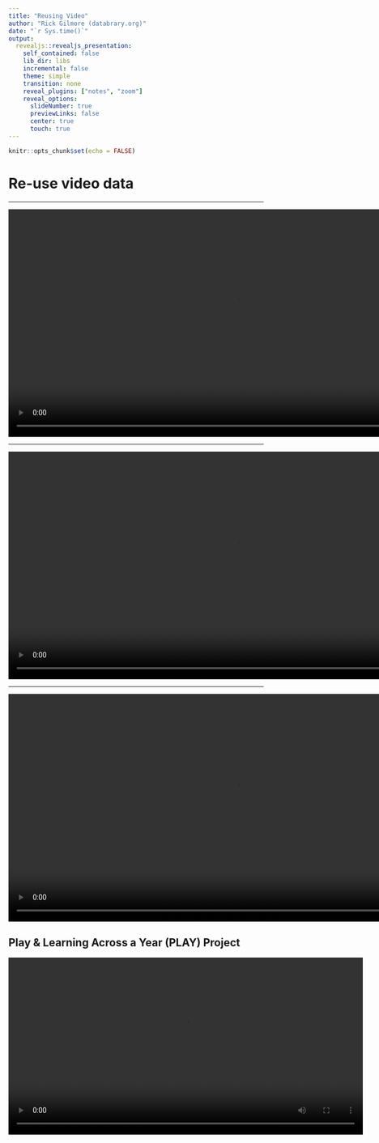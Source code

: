 ```yaml
---
title: "Reusing Video"
author: "Rick Gilmore (databrary.org)"
date: "`r Sys.time()`"
output: 
  revealjs::revealjs_presentation:
    self_contained: false
    lib_dir: libs
    incremental: false
    theme: simple
    transition: none
    reveal_plugins: ["notes", "zoom"]
    reveal_options:
      slideNumber: true
      previewLinks: false
      center: true
      touch: true
---
```


```r
knitr::opts_chunk$set(echo = FALSE)
```

# Re-use video data

---

<!-- Databrary splash loop -->
<div class="centered">
<video width="900" controls autoplay loop>
  <source src="../mov/databrary-splash.mp4" type="video/mp4">
Your browser does not support the video tag.
</video>
</div>

---

<div class="centered">
<video width="900" controls>
  <source src="../mov/volume-8.mp4" type="video/mp4">
Your browser does not support the video tag.
</video>

Tamis-LeMonda, C. (2013). Databrary. Retrieved September 26, 2018 from http://doi.org/10.17910/B7CC74.
</div>

---

<div class="centered">
<video width="900" controls>
  <source src="../mov/volume-330.mp4" type="video/mp4">
Your browser does not support the video tag.
</video>

Bergelson, E. (2017). Databrary. Retrieved September 26, 2018 from http://doi.org/10.17910/B7.330.
</div>

<!-- --- -->

<!-- <div class="centered"> -->
<!-- <video width="900" controls> -->
<!--   <source src="../mov/databraryapi.mp4" type="video/mp4"> -->
<!-- Your browser does not support the video tag. -->
<!-- </video> -->

<!-- <http://github.com/PLAY-behaviorome/databraryapi> -->
<!-- </div> -->

## Play & Learning Across a Year (PLAY) Project

<div class="centered">
<video width="700" controls>
  <source src="https://nyu.databrary.org/slot/27087/0,47000/asset/119877/download?inline=true" type="video/mp4">
Your browser does not support the video tag.
</video>

**Hiring Research Scientists (PhD/ABD):** <http://apply.interfolio.com/54828>

---

<img src="https://upload.wikimedia.org/wikipedia/commons/8/87/NSF_Logo.PNG" height=150px>
<img src="https://science.nichd.nih.gov/confluence/download/attachments/34472103/NICHD-vertical-2-color.png?version=1&modificationDate=1477410070000&api=v2" height=150px>
</br>
<img src="https://sloan.org/storage/app/media/Logos/Sloan-Logo-stacked-black-web.png" height=150px>
<img src="http://newsroom.unl.edu/announce/files/file77330.jpg" height=150px/>
<img src="https://www.unicef.org.hk/wp-content/uploads/2017/08/Logo-05_Lego-foundation_UNICEF_partnership.jpg" height=150px />
</br>
<img src="https://nationalpress.org/wp-content/uploads/2016/04/NIDA-logo-300x300.jpg" height=150px/>
<img src="http://bewellva.com/wp-content/uploads/2017/12/NIMH-Logo_14-e1510955490255.jpg" height=150px/>
